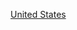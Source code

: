 {{EstcatCountryCentury|19|20|19|21|2|美國|United States}}
{{Commons category|Establishments in the United States in the 20th century}}
[[Category:20世紀北美洲建立|United States]]